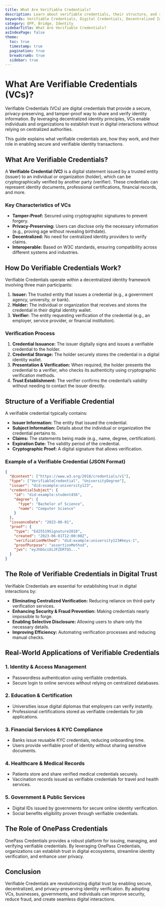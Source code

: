 ```yaml
---
title: What Are Verifiable Credentials?
description: Learn about verifiable credentials, their structure, and real-world applications.
keywords: Verifiable Credentials, Digital Credentials, Decentralized Identity, OnePass Credentials
category: OPP, Bridge, Identity
sidebarTitle: What Are Verifiable Credentials?
asIndexPage: false
theme:
  toc: true
  timestamp: true
  pagination: true
  breadcrumb: true
  sidebar: true
---
```



# What Are Verifiable Credentials (VCs)?

Verifiable Credentials (VCs) are digital credentials that provide a secure, privacy-preserving, and tamper-proof way to share and verify identity information. By leveraging decentralized identity principles, VCs enable individuals and organizations to establish trust in digital interactions without relying on centralized authorities.

This guide explains what verifiable credentials are, how they work, and their role in enabling secure and verifiable identity transactions.

## What Are Verifiable Credentials?

A **Verifiable Credential (VC)** is a digital statement issued by a trusted entity (issuer) to an individual or organization (holder), which can be cryptographically verified by another party (verifier). These credentials can represent identity documents, professional certifications, financial records, and more.

### Key Characteristics of VCs

- **Tamper-Proof:** Secured using cryptographic signatures to prevent forgery.
- **Privacy-Preserving:** Users can disclose only the necessary information (e.g., proving age without revealing birthdate).
- **Decentralized:** No need for centralized identity providers to verify claims.
- **Interoperable:** Based on W3C standards, ensuring compatibility across different systems and industries.

## How Do Verifiable Credentials Work?

Verifiable Credentials operate within a decentralized identity framework involving three main participants:

1. **Issuer:** The trusted entity that issues a credential (e.g., a government agency, university, or bank).
2. **Holder:** The individual or organization that receives and stores the credential in their digital identity wallet.
3. **Verifier:** The entity requesting verification of the credential (e.g., an employer, service provider, or financial institution).

### Verification Process

1. **Credential Issuance:** The issuer digitally signs and issues a verifiable credential to the holder.
2. **Credential Storage:** The holder securely stores the credential in a digital identity wallet.
3. **Presentation & Verification:** When required, the holder presents the credential to a verifier, who checks its authenticity using cryptographic verification methods.
4. **Trust Establishment:** The verifier confirms the credential’s validity without needing to contact the issuer directly.

## Structure of a Verifiable Credential

A verifiable credential typically contains:

- **Issuer Information:** The entity that issued the credential.
- **Subject Information:** Details about the individual or organization the credential pertains to.
- **Claims:** The statements being made (e.g., name, degree, certification).
- **Expiration Date:** The validity period of the credential.
- **Cryptographic Proof:** A digital signature that allows verification.

### Example of a Verifiable Credential (JSON Format)

```json
{
  "@context": ["https://www.w3.org/2018/credentials/v1"],
  "type": ["VerifiableCredential", "UniversityDegree"],
  "issuer": "did:example:university123",
  "credentialSubject": {
    "id": "did:example:student456",
    "degree": {
      "type": "Bachelor of Science",
      "name": "Computer Science"
    }
  },
  "issuanceDate": "2023-06-01",
  "proof": {
    "type": "Ed25519Signature2018",
    "created": "2023-06-01T12:00:00Z",
    "verificationMethod": "did:example:university123#keys-1",
    "proofPurpose": "assertionMethod",
    "jws": "eyJhbGciOiJFZERTQS..."
  }
}
```

## The Role of Verifiable Credentials in Digital Trust

Verifiable Credentials are essential for establishing trust in digital interactions by:

- **Eliminating Centralized Verification:** Reducing reliance on third-party verification services.
- **Enhancing Security & Fraud Prevention:** Making credentials nearly impossible to forge.
- **Enabling Selective Disclosure:** Allowing users to share only the necessary details.
- **Improving Efficiency:** Automating verification processes and reducing manual checks.

## Real-World Applications of Verifiable Credentials

### 1. **Identity & Access Management**

- Passwordless authentication using verifiable credentials.
- Secure login to online services without relying on centralized databases.

### 2. **Education & Certification**

- Universities issue digital diplomas that employers can verify instantly.
- Professional certifications stored as verifiable credentials for job applications.

### 3. **Financial Services & KYC Compliance**

- Banks issue reusable KYC credentials, reducing onboarding time.
- Users provide verifiable proof of identity without sharing sensitive documents.

### 4. **Healthcare & Medical Records**

- Patients store and share verified medical credentials securely.
- Vaccination records issued as verifiable credentials for travel and health services.

### 5. **Government & Public Services**

- Digital IDs issued by governments for secure online identity verification.
- Social benefits eligibility proven through verifiable credentials.

## The Role of OnePass Credentials

OnePass Credentials provides a robust platform for issuing, managing, and verifying verifiable credentials. By leveraging OnePass Credentials, organizations can establish trust in digital ecosystems, streamline identity verification, and enhance user privacy.

## Conclusion

Verifiable Credentials are revolutionizing digital trust by enabling secure, decentralized, and privacy-preserving identity verification. By adopting VCs, businesses, governments, and individuals can improve security, reduce fraud, and create seamless digital interactions.
